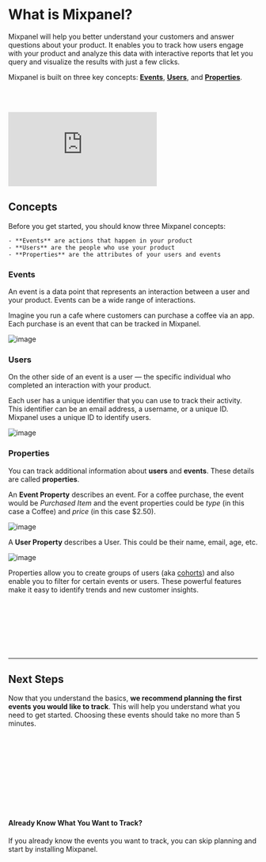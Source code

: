
# What is Mixpanel?

Mixpanel will help you better understand your customers and answer questions about your product.
It enables you to track how users engage with your product and analyze this data with interactive reports
that let you query and visualize the results with just a few clicks.

Mixpanel is built on three key concepts: [**Events**](#events), [**Users**](#users), and [**Properties**](#properties).

<br></br>
<div
  style={{
    position: "relative",
    paddingBottom: "64.90384615384616%",
    height: 0,
  }}
>
  <p>
    <iframe
      src="https://www.youtube.com/embed/PbKnQ777vuk"
      frameBorder="0"
      webkitallowfullscreen="true"
      mozallowfullscreen="true"
      allowFullScreen
      style={{
        position: "absolute",
        top: 0,
        left: 0,
        width: "100%",
        height: "100%",
        borderRadius: "16px",
      }}
    ></iframe>
  </p>
</div>

## Concepts

Before you get started, you should know three Mixpanel concepts:

    - **Events** are actions that happen in your product
    - **Users** are the people who use your product
    - **Properties** are the attributes of your users and events

### Events

An event is a data point that represents an interaction between a user and your product. Events can be a wide range of interactions.

Imagine you run a cafe where customers can purchase a coffee via an app. Each purchase is an event that can be tracked in Mixpanel.

![image](/event-1.svg)

### Users

On the other side of an event is a user — the specific individual who completed an interaction with your product.

Each user has a unique identifier that you can use to track their activity. This identifier can be an email address, a username, or a unique ID. Mixpanel uses a unique ID to identify users.

![image](/events-and-users.svg)

### Properties

You can track additional information about **users** and **events**. These details are called **properties**.

An **Event Property** describes an event. For a coffee purchase, the event would be _Purchased Item_ and the event properties could be _type_ (in this case a Coffee) and _price_ (in this case $2.50).

![image](/event.svg)

A **User Property** describes a User. This could be their name, email, age, etc.

![image](/user-profile.svg)

Properties allow you to create groups of users (aka [cohorts](/docs/users/cohorts)) and also enable you to filter for certain events or users. These
powerful features make it easy to identify trends and new customer insights.

<br></br>
<br></br>
<br></br>
<hr></hr>

<div className="extendedButtonComponent" >

## Next Steps

Now that you understand the basics, **we recommend planning the first events you would like to track**. This will help you understand what you need to get started. Choosing these events should take no more than 5 minutes.

<br></br>
<ExtendedButton title="Plan Your Tracked Events" link="/docs/what-to-track"></ExtendedButton>

<br></br>
<br></br>
<br></br>

<div className="bg-base100 rounded-xl">
  <h4 className="text-2xl font-medium mb-2 color:bg-purple200">
    Already Know What You Want to Track?
  </h4>
  <p>
    If you already know the events you want to track, you can skip planning and
    start by installing Mixpanel.
  </p>
  <br></br>
  <ExtendedButton title="Install Mixpanel" link="/docs/quickstart/install-mixpanel" ></ExtendedButton>
</div>

</div>
